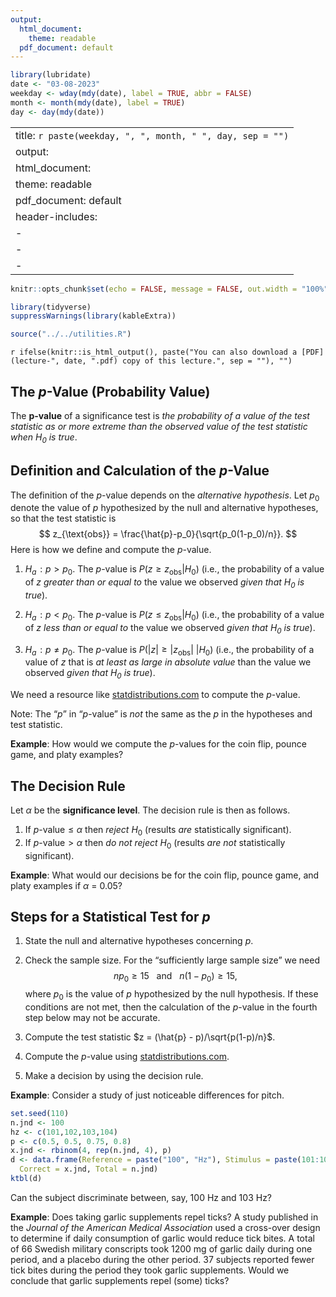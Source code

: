 ```yaml
---
output:
  html_document: 
    theme: readable
  pdf_document: default
---
```


```r
library(lubridate)
date <- "03-08-2023"
weekday <- wday(mdy(date), label = TRUE, abbr = FALSE)
month <- month(mdy(date), label = TRUE)
day <- day(mdy(date))
```

---
title: `r paste(weekday, ", ", month, " ", day, sep = "")`
output:
  html_document: 
    theme: readable
  pdf_document: default
header-includes:
  - \usepackage{float}
  - \usepackage{booktabs}
  - \usepackage{array}
---

```r
knitr::opts_chunk$set(echo = FALSE, message = FALSE, out.width = "100%", fig.align = "center", cache = FALSE, dev = ifelse(knitr::is_html_output(), "png", "tikz"))
```

```r
library(tidyverse)
suppressWarnings(library(kableExtra))
```

```r
source("../../utilities.R")
```

`r ifelse(knitr::is_html_output(), paste("You can also download a [PDF](lecture-", date, ".pdf) copy of this lecture.", sep = ""), "")`


## The $p$-Value (Probability Value)

The **p-value** of a significance test is *the probability of a value of the test statistic as or more extreme than the observed value of the test statistic when $H_0$ is true*. 

## Definition and Calculation of the $p$-Value

The definition of the $p$-value depends on the *alternative hypothesis*. Let $p_0$ denote the value of $p$ hypothesized by the null and alternative hypotheses, so that the test statistic is
$$
  z_{\text{obs}} = \frac{\hat{p}-p_0}{\sqrt{p_0(1-p_0)/n}}.
$$
Here is how we define and compute the $p$-value. 

1. $H_a\!: p > p_0$. The $p$-value is $P(\left. z \ge z_{\text{obs}} \right| H_0)$ (i.e., the probability of a value of $z$ *greater than or equal to* the value we observed *given that $H_0$ is true*). 

0. $H_a\!: p < p_0$. The $p$-value is $P(\left. z \le z_{\text{obs}} \right| H_0)$ (i.e., the probability of a value of $z$ *less than or equal to* the value we observed *given that $H_0$ is true*).

0. $H_a\!: p \neq p_0$. The $p$-value is $P(\left. |z| \ge |z_{\text{obs}}| \ \right| H_0)$ (i.e., the probability of a value of $z$ that is *at least as large in absolute value* than the value we observed *given that $H_0$ is true*). 

We need a resource like [statdistributions.com](http://www.statdistributions.com) to compute the $p$-value. 

Note: The "$p$" in "$p$-value" is *not* the same as the $p$ in the hypotheses and test statistic.

**Example**: How would we compute the $p$-values for the coin flip, pounce game, and platy examples?

\pagebreak

## The Decision Rule

Let $\alpha$ be the **significance level**. The decision rule is then as follows.

1. If $\text{$p$-value} \le \alpha$ then *reject* $H_0$ (results *are* statistically significant).
2. If $\text{$p$-value} > \alpha$ then *do not reject* $H_0$ (results *are not* statistically significant). 

**Example**: What would our decisions be for the coin flip, pounce game, and platy examples if $\alpha$ = 0.05?

\pagebreak

## Steps for a Statistical Test for $p$

1. State the null and alternative hypotheses concerning $p$.

2. Check the sample size. For the "sufficiently large sample size" we need
$$
  np_0 \ge 15 \ \ \ \text{and} \ \ \ n(1-p_0) \ge 15,
$$
where $p_0$ is the value of $p$ hypothesized by the null hypothesis. If these conditions are not met, then the calculation of the $p$-value in the fourth step below may not be accurate. 

3. Compute the test statistic $z = (\hat{p} - p)/\sqrt{p(1-p)/n}$.

4. Compute the $p$-value using [statdistributions.com](http://www.statdistributions.com).

5. Make a decision by using the decision rule.

**Example**: Consider a study of just noticeable differences for pitch.
```r
set.seed(110)
n.jnd <- 100
hz <- c(101,102,103,104)
p <- c(0.5, 0.5, 0.75, 0.8)
x.jnd <- rbinom(4, rep(n.jnd, 4), p)
d <- data.frame(Reference = paste("100", "Hz"), Stimulus = paste(101:104, "Hz"),
  Correct = x.jnd, Total = n.jnd)
ktbl(d)
```
Can the subject discriminate between, say, 100 Hz and 103 Hz?

\pagebreak

**Example**: Does taking garlic supplements repel ticks? A study published in the *Journal of the American Medical Association* used a cross-over design to determine if daily consumption of garlic would reduce tick bites. A total of 66 Swedish military conscripts took 1200 mg of garlic daily during one period, and a placebo during the other period. 37 subjects reported fewer tick bites during the period they took garlic supplements. Would we conclude that garlic supplements repel (some) ticks?

